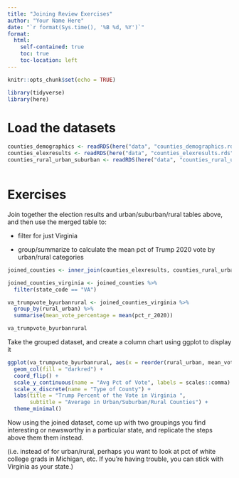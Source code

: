 ```yaml
---
title: "Joining Review Exercises"
author: "Your Name Here"
date: "`r format(Sys.time(), '%B %d, %Y')`"
format:
  html:
    self-contained: true
    toc: true
    toc-location: left
---
```


```r
knitr::opts_chunk$set(echo = TRUE)

library(tidyverse)
library(here)

```


# Load the datasets

```r

counties_demographics <- readRDS(here("data", "counties_demographics.rds"))
counties_elexresults <- readRDS(here("data", "counties_elexresults.rds"))
counties_rural_urban_suburban <- readRDS(here("data", "counties_rural_urban_suburban.rds"))



```

# Exercises

Join together the election results and urban/suburban/rural tables above, and then use the merged table to:

-   filter for just Virginia

-   group/summarize to calculate the mean pct of Trump 2020 vote by urban/rural categories

```r
joined_counties <- inner_join(counties_elexresults, counties_rural_urban_suburban, by = "geoid")

joined_counties_virginia <- joined_counties %>% 
  filter(state_code == "VA")

```

```r
va_trumpvote_byurbanrural <- joined_counties_virginia %>% 
  group_by(rural_urban) %>% 
  summarise(mean_vote_percentage = mean(pct_r_2020))

va_trumpvote_byurbanrural

```

Take the grouped dataset, and create a column chart using ggplot to display it

```r

ggplot(va_trumpvote_byurbanrural, aes(x = reorder(rural_urban, mean_vote_percentage), y = mean_vote_percentage)) + 
  geom_col(fill = "darkred") +
  coord_flip() +
  scale_y_continuous(name = "Avg Pct of Vote", labels = scales::comma) +
  scale_x_discrete(name = "Type of County") +
  labs(title = "Trump Percent of the Vote in Virginia ", 
       subtitle = "Average in Urban/Suburban/Rural Counties") +
  theme_minimal()

```

Now using the joined dataset, come up with two groupings you find interesting or newsworthy in a particular state, and replicate the steps above them them instead.

(i.e. instead of for urban/rural, perhaps you want to look at pct of white college grads in Michigan, etc. If you're having trouble, you can stick with Virginia as your state.)

```r




```


```r





```

